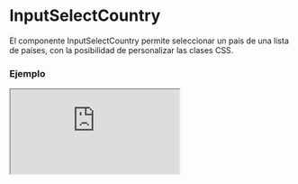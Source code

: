 # InputSelectCountry

El componente InputSelectCountry permite seleccionar un país de una lista de países, con la posibilidad de personalizar las clases CSS.


### Ejemplo

<Iframe minHeightIframe="30dvh" src="https://fenextjs-component-storybook.vercel.app/iframe.html?args=&id=input-inputselectcountry--index&viewMode=story" />

### Importacion

Para importar el componente InputSelectCountry, se puede hacer desde fenextjs

```tsx copy
import { InputSelectCountry } from "fenextjs";
```

### Parametros

| Parametro | Tipo | Requerido | Default | Descripcion |
| --------- | ---- | --------- | ------- | ----------- |
| ...props | InputSelectTProps\<CountryProps\> | no |  | Propiedades adicionales que extienden de InputSelectTProps, como eventos o configuraciones del componente. |

### Storybook

Para ver el storybook del componente lo puede hacer con este [link](https://fenextjs-component-storybook.vercel.app/?path=/story/input-inputselectcountry--index)

### Usos

- Básico

```tsx copy

<InputSelectCountry />
```

- InputSelectCountry con opciones personalizadas

```tsx copy

<InputSelectCountry
    classNameSelect="custom-select"
    classNameList="custom-list"
/>
```

- InputSelectCountry con estilos CSS personalizados

```tsx copy

<InputSelectCountry
    classNameSelect="custom-select-class"
/>
```

